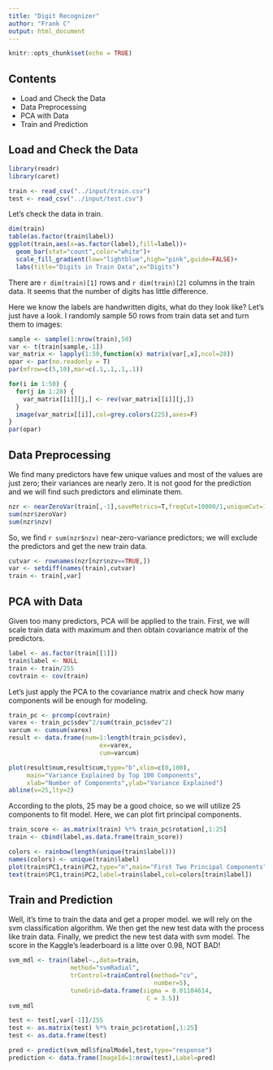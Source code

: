 ---
title: "Digit Recognizer"
author: "Frank C"
output: html_document
---

```{r setup, include=FALSE}
knitr::opts_chunk$set(echo = TRUE)
```

## Contents


- Load and Check the Data
- Data Preprocessing
- PCA with Data
- Train and Prediction

## Load and Check the Data


```{r load data, message=FALSE}
library(readr)
library(caret)

train <- read_csv("../input/train.csv")
test <- read_csv("../input/test.csv")
```

Let's check the data in train.

```{r check data}
dim(train)
table(as.factor(train$label))
ggplot(train,aes(x=as.factor(label),fill=label))+
  geom_bar(stat="count",color="white")+
  scale_fill_gradient(low="lightblue",high="pink",guide=FALSE)+
  labs(title="Digits in Train Data",x="Digits")
```

There are `r dim(train)[1]` rows and `r dim(train)[2]` columns in the train data. It seems that the number of digits has little difference. 

Here we know the labels are handwritten digits, what do they look like? Let's just have a look. I randomly sample 50 rows from train data set and turn them to images:

```{r images}
sample <- sample(1:nrow(train),50)
var <- t(train[sample,-1])
var_matrix <- lapply(1:50,function(x) matrix(var[,x],ncol=28))
opar <- par(no.readonly = T)
par(mfrow=c(5,10),mar=c(.1,.1,.1,.1))

for(i in 1:50) {
  for(j in 1:28) {
    var_matrix[[i]][j,] <- rev(var_matrix[[i]][j,])
  }
  image(var_matrix[[i]],col=grey.colors(225),axes=F)
}
par(opar)
```


## Data Preprocessing


We find many predictors have few unique values and most of the values are just zero;  their variances are nearly zero. It is not good for the prediction and we will find such predictors and eliminate them.

```{r nzv}
nzr <- nearZeroVar(train[,-1],saveMetrics=T,freqCut=10000/1,uniqueCut=1/7)
sum(nzr$zeroVar)
sum(nzr$nzv)
```

So, we find `r sum(nzr$nzv)` near-zero-variance predictors; we will exclude the predictors and get the new train data.

```{r new train}
cutvar <- rownames(nzr[nzr$nzv==TRUE,])
var <- setdiff(names(train),cutvar)
train <- train[,var]
```

## PCA with Data


Given too many predictors, PCA will be applied to the train. First, we will scale train data with maximum and then obtain covariance matrix of the predictors.

```{r cov}
label <- as.factor(train[[1]])
train$label <- NULL
train <- train/255
covtrain <- cov(train)
```

Let's just apply the PCA to the covariance matrix and check how many components will be enough for modeling.

```{r PCA}
train_pc <- prcomp(covtrain)
varex <- train_pc$sdev^2/sum(train_pc$sdev^2)
varcum <- cumsum(varex)
result <- data.frame(num=1:length(train_pc$sdev),
                         ex=varex,
                         cum=varcum)

plot(result$num,result$cum,type="b",xlim=c(0,100),
     main="Variance Explained by Top 100 Components",
     xlab="Number of Components",ylab="Variance Explained")
abline(v=25,lty=2)
```

According to the plots, 25 may be a good choice, so we will utilize 25 components to fit model. Here, we can plot firt principal components.

```{r score}
train_score <- as.matrix(train) %*% train_pc$rotation[,1:25]
train <- cbind(label,as.data.frame(train_score))

colors <- rainbow(length(unique(train$label)))
names(colors) <- unique(train$label)
plot(train$PC1,train$PC2,type="n",main="First Two Principal Components")
text(train$PC1,train$PC2,label=train$label,col=colors[train$label])
```


## Train and Prediction


Well, it's time to train the data and get a proper model. we will rely on the svm classification algorithm. We then get the new test data with the process like train data. Finally, we predict the new test data with svm model. The score in the Kaggle's leaderboard is a litte over 0.98, NOT BAD!

```{r model, eval=FALSE}
svm_mdl <- train(label~.,data=train,
                 method="svmRadial",
                 trControl=trainControl(method="cv",
                                        number=5),
                 tuneGrid=data.frame(sigma = 0.01104614,
                                      C = 3.5))
svm_mdl
```

```{r prediction, eval=FALSE}
test <- test[,var[-1]]/255
test <- as.matrix(test) %*% train_pc$rotation[,1:25]
test <- as.data.frame(test)

pred <- predict(svm_mdl$finalModel,test,type="response")
prediction <- data.frame(ImageId=1:nrow(test),Label=pred)
```





